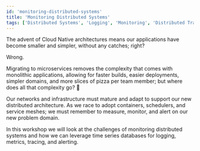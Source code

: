 ```yaml
---
id: 'monitoring-distributed-systems'
title: 'Monitoring Distributed Systems'
tags: ['Distributed Systems', 'Logging', 'Monitoring', 'Distributed Tracing']
---
```


The advent of Cloud Native architectures means our applications have become smaller and simpler, without any catches; right?

Wrong.

Migrating to microservices removes the complexity that comes with monolithic applications, allowing for faster builds, easier deployments, simpler domains, and more slices of pizza per team member; but where does all that complexity go? 🧐

Our networks and infrastructure must mature and adapt to support our new distributed architecture. As we race to adopt containers, schedulers, and service meshes; we must remember to measure, monitor, and alert on our new problem domain.

In this workshop we will look at the challenges of monitoring distributed systems and how we can leverage time series databases for logging, metrics, tracing, and alerting.

